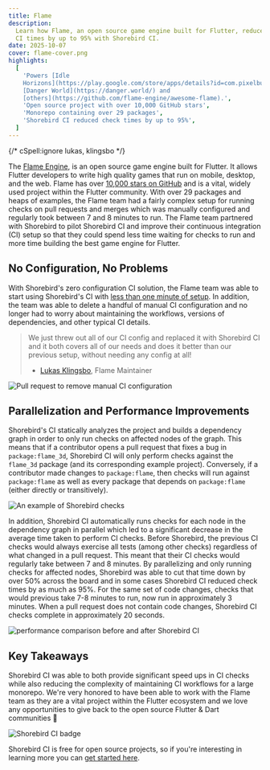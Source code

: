 ```yaml
---
title: Flame
description:
  Learn how Flame, an open source game engine built for Flutter, reduced their
  CI times by up to 95% with Shorebird CI.
date: 2025-10-07
cover: flame-cover.png
highlights:
  [
    'Powers [Idle
    Horizons](https://play.google.com/store/apps/details?id=com.pixelbuf.idlehorizons),
    [Danger World](https://danger.world/) and
    [others](https://github.com/flame-engine/awesome-flame).',
    'Open source project with over 10,000 GitHub stars',
    'Monorepo containing over 29 packages',
    'Shorebird CI reduced check times by up to 95%',
  ]
---
```



{/* cSpell:ignore lukas, klingsbo */}

The [Flame Engine](https://flame-engine.org), is an open source game engine
built for Flutter. It allows Flutter developers to write high quality games that
run on mobile, desktop, and the web. Flame has over
[10,000 stars on GitHub](https://github.com/flame-engine/flame) and is a vital,
widely used project within the Flutter community. With over 29 packages and
heaps of examples, the Flame team had a fairly complex setup for running checks
on pull requests and merges which was manually configured and regularly took
between 7 and 8 minutes to run. The Flame team partnered with Shorebird to pilot
Shorebird CI and improve their continuous integration (CI) setup so that they
could spend less time waiting for checks to run and more time building the best
game engine for Flutter.

## No Configuration, No Problems

With Shorebird's zero configuration CI solution, the Flame team was able to
start using Shorebird's CI with
[less than one minute of setup](https://docs.shorebird.dev/ci). In addition, the
team was able to delete a handful of manual CI configuration and no longer had
to worry about maintaining the workflows, versions of dependencies, and other
typical CI details.

> We just threw out all of our CI config and replaced it with Shorebird CI and
> it both covers all of our needs and does it better than our previous setup,
> without needing any config at all!
>
> - [Lukas Klingsbo](https://github.com/spydon), Flame Maintainer

<Image
  src={removeConfiguration}
  alt="Pull request to remove manual CI configuration"
/>

## Parallelization and Performance Improvements

Shorebird's CI statically analyzes the project and builds a dependency graph in
order to only run checks on affected nodes of the graph. This means that if a
contributor opens a pull request that fixes a bug in `package:flame_3d`,
Shorebird CI will only perform checks against the `flame_3d` package (and its
corresponding example project). Conversely, if a contributor made changes to
`package:flame`, then checks will run against `package:flame` as well as every
package that depends on `package:flame` (either directly or transitively).

<Image src={shorebirdChecks} alt="An example of Shorebird checks" />

In addition, Shorebird CI automatically runs checks for each node in the
dependency graph in parallel which led to a significant decrease in the average
time taken to perform CI checks. Before Shorebird, the previous CI checks would
always exercise all tests (among other checks) regardless of what changed in a
pull request. This meant that their CI checks would regularly take between 7 and
8 minutes. By parallelizing and only running checks for affected nodes,
Shorebird was able to cut that time down by over 50% across the board and in
some cases Shorebird CI reduced check times by as much as 95%. For the same set
of code changes, checks that would previous take 7-8 minutes to run, now run in
approximately 3 minutes. When a pull request does not contain code changes,
Shorebird CI checks complete in approximately 20 seconds.

<Image
  src={performance}
  alt="performance comparison before and after Shorebird CI"
/>

## Key Takeaways

Shorebird CI was able to both provide significant speed ups in CI checks while
also reducing the complexity of maintaining CI workflows for a large monorepo.
We're very honored to have been able to work with the Flame team as they are a
vital project within the Flutter ecosystem and we love any opportunities to give
back to the open source Flutter & Dart communities 💙

<Image src={badge} alt="Shorebird CI badge" />

Shorebird CI is free for open source projects, so if you're interesting in
learning more you can [get started here](https://docs.shorebird.dev/ci).
